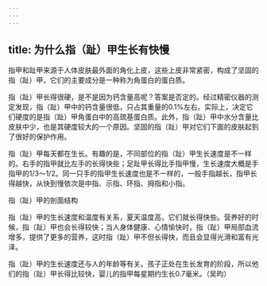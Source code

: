 ```yaml
---
---
---
```

title: 为什么指（趾）甲生长有快慢
---




指甲和趾甲来源于人体皮肤最外面的角化上皮，这些上皮非常紧密，构成了坚固的指（趾）甲，它们的主要成分是一种称为角蛋白的蛋白质。

指（趾）甲长得很硬，是不是因为钙含量高呢？答案是否定的。经过精密仪器的测定发现，指（趾）甲中的钙含量很低，只占其重量的0.1%左右。实际上，决定它们硬度的是指（趾）甲角蛋白中的高巯基蛋白质。此外，指（趾）甲中水分含量比皮肤中少，也是其硬度较大的一个原因。坚固的指（趾）甲对它们下面的皮肤起到了很好的保护作用。

指（趾）甲每天都在生长。有趣的是，不同部位的指（趾）甲生长速度是不一样的。右手的指甲就比左手的长得快些；足趾甲长得比手指甲慢，生长速度大概是手指甲的1/3～1/2。同一只手的指甲生长速度也是不一样的，一般手指越长，指甲长得越快，从快到慢依次是中指、示指、环指、拇指和小指。

指（趾）甲的剖面结构



指（趾）甲的生长速度和温度有关系，夏天温度高，它们就长得快些。营养好的时候，指（趾）甲也会长得较快；当人身体健康、心情愉快时，指（趾）甲局部血流增多，提供了更多的营养，这时指（趾）甲不但长得快，而且会显得光滑和富有光泽。



指（趾）甲的生长速度还与人的年龄等有关。孩子正处在生长发育的阶段，所以他们的指（趾）甲长得比较快，婴儿的指甲每星期约生长0.7毫米。（吴昀）
